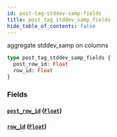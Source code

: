 ```yaml
---
id: post-tag-stddev-samp-fields
title: post_tag_stddev_samp_fields
hide_table_of_contents: false
---
```


aggregate stddev_samp on columns

```graphql
type post_tag_stddev_samp_fields {
  post_row_id: Float
  row_id: Float
}
```

### Fields

#### [`post_row_id`](#) ([`Float`](../scalars/float))

#### [`row_id`](#) ([`Float`](../scalars/float))

